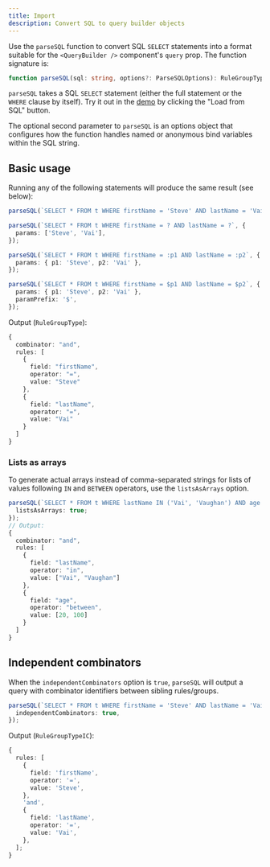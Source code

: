 ```yaml
---
title: Import
description: Convert SQL to query builder objects
---
```



<TypeScriptAdmonition />

Use the `parseSQL` function to convert SQL `SELECT` statements into a format suitable for the `<QueryBuilder />` component's `query` prop. The function signature is:

```ts
function parseSQL(sql: string, options?: ParseSQLOptions): RuleGroupTypeAny;
```

`parseSQL` takes a SQL `SELECT` statement (either the full statement or the `WHERE` clause by itself). Try it out in the [demo](https://react-querybuilder.github.io/react-querybuilder/) by clicking the "Load from SQL" button.

The optional second parameter to `parseSQL` is an options object that configures how the function handles named or anonymous bind variables within the SQL string.

## Basic usage

Running any of the following statements will produce the same result (see below):

```ts
parseSQL(`SELECT * FROM t WHERE firstName = 'Steve' AND lastName = 'Vai'`);

parseSQL(`SELECT * FROM t WHERE firstName = ? AND lastName = ?`, {
  params: ['Steve', 'Vai'],
});

parseSQL(`SELECT * FROM t WHERE firstName = :p1 AND lastName = :p2`, {
  params: { p1: 'Steve', p2: 'Vai' },
});

parseSQL(`SELECT * FROM t WHERE firstName = $p1 AND lastName = $p2`, {
  params: { p1: 'Steve', p2: 'Vai' },
  paramPrefix: '$',
});
```

Output (`RuleGroupType`):

```ts
{
  combinator: "and",
  rules: [
    {
      field: "firstName",
      operator: "=",
      value: "Steve"
    },
    {
      field: "lastName",
      operator: "=",
      value: "Vai"
    }
  ]
}
```

### Lists as arrays

To generate actual arrays instead of comma-separated strings for lists of values following `IN` and `BETWEEN` operators, use the `listsAsArrays` option.

```ts
parseSQL(`SELECT * FROM t WHERE lastName IN ('Vai', 'Vaughan') AND age BETWEEN 20 AND 100`, {
  listsAsArrays: true;
});
// Output:
{
  combinator: "and",
  rules: [
    {
      field: "lastName",
      operator: "in",
      value: ["Vai", "Vaughan"]
    },
    {
      field: "age",
      operator: "between",
      value: [20, 100]
    }
  ]
}
```

## Independent combinators

When the `independentCombinators` option is `true`, `parseSQL` will output a query with combinator identifiers between sibling rules/groups.

```ts
parseSQL(`SELECT * FROM t WHERE firstName = 'Steve' AND lastName = 'Vai'`, {
  independentCombinators: true,
});
```

Output (`RuleGroupTypeIC`):

```ts
{
  rules: [
    {
      field: 'firstName',
      operator: '=',
      value: 'Steve',
    },
    'and',
    {
      field: 'lastName',
      operator: '=',
      value: 'Vai',
    },
  ];
}
```
